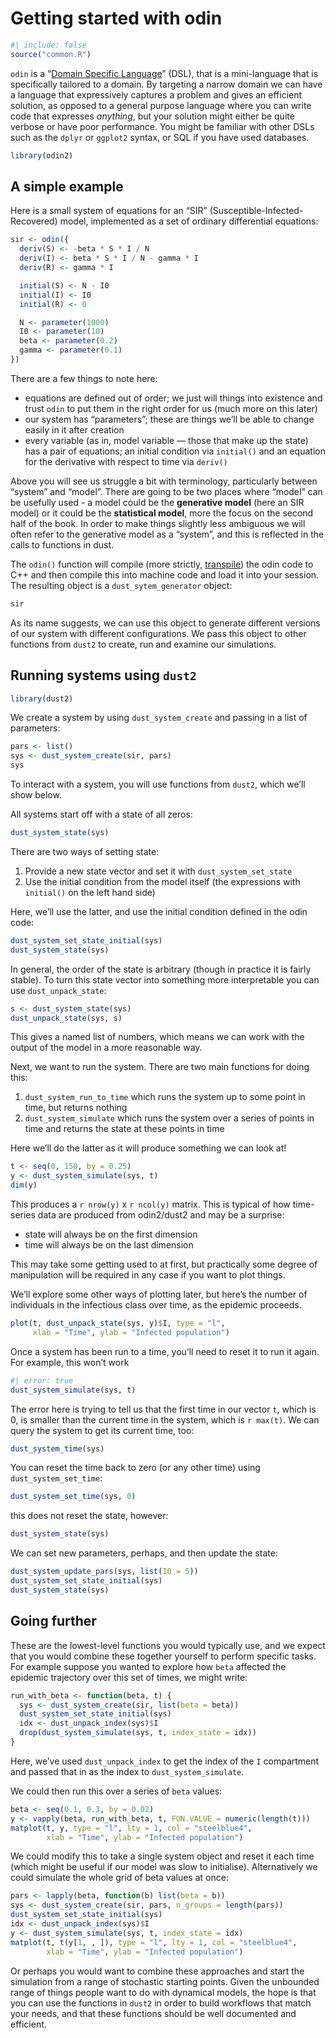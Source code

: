# Getting started with odin

```r
#| include: false
source("common.R")
```

`odin` is a "[Domain Specific Language](https://en.wikipedia.org/wiki/Domain-specific_language)" (DSL), that is a mini-language that is specifically tailored to a domain.  By targeting a narrow domain we can have a language that expressively captures a problem and gives an efficient solution, as opposed to a general purpose language where you can write code that expresses *anything*, but your solution might either be quite verbose or have poor performance.  You might be familiar with other DSLs such as the `dplyr` or `ggplot2` syntax, or SQL if you have used databases.

```r
library(odin2)
```

## A simple example {#sec-odin-sir}

Here is a small system of equations for an "SIR" (Susceptible-Infected-Recovered) model, implemented as a set of ordinary differential equations:

```r
sir <- odin({
  deriv(S) <- -beta * S * I / N
  deriv(I) <- beta * S * I / N - gamma * I
  deriv(R) <- gamma * I

  initial(S) <- N - I0
  initial(I) <- I0
  initial(R) <- 0

  N <- parameter(1000)
  I0 <- parameter(10)
  beta <- parameter(0.2)
  gamma <- parameter(0.1)
})
```

There are a few things to note here:

* equations are defined out of order; we just will things into existence and trust `odin` to put them in the right order for us (much more on this later)
* our system has "parameters"; these are things we'll be able to change easily in it after creation
* every variable (as in, model variable --- those that make up the state) has a pair of equations; an initial condition via `initial()` and an equation for the derivative with respect to time via `deriv()`

::: {.callout-note}
Above you will see us struggle a bit with terminology, particularly between "system" and "model".  There are going to be two places where "model" can be usefully used - a model could be the **generative model** (here an SIR model) or it could be the **statistical model**, more the focus on the second half of the book.  In order to make things slightly less ambiguous we will often refer to the generative model as a "system", and this is reflected in the calls to functions in dust.
:::

The `odin()` function will compile (more strictly, [transpile](https://en.wikipedia.org/wiki/Source-to-source_compiler)) the odin code to C++ and then compile this into machine code and load it into your session.  The resulting object is a `dust_sytem_generator` object:

```r
sir
```

As its name suggests, we can use this object to generate different versions of our system with different configurations. We pass this object to other functions from `dust2` to create, run and examine our simulations.

## Running systems using `dust2`

```r
library(dust2)
```

We create a system by using `dust_system_create` and passing in a list of parameters:

```r
pars <- list()
sys <- dust_system_create(sir, pars)
sys
```

To interact with a system, you will use functions from `dust2`, which we'll show below.

All systems start off with a state of all zeros:

```r
dust_system_state(sys)
```

There are two ways of setting state:

1. Provide a new state vector and set it with `dust_system_set_state`
2. Use the initial condition from the model itself (the expressions with `initial()` on the left hand side)

Here, we'll use the latter, and use the initial condition defined in the odin code:

```r
dust_system_set_state_initial(sys)
dust_system_state(sys)
```

In general, the order of the state is arbitrary (though in practice it is fairly stable).  To turn this state vector into something more interpretable you can use `dust_unpack_state`:

```r
s <- dust_system_state(sys)
dust_unpack_state(sys, s)
```

This gives a named list of numbers, which means we can work with the output of the model in a more reasonable way.

Next, we want to run the system.  There are two main functions for doing this:

1. `dust_system_run_to_time` which runs the system up to some point in time, but returns nothing
2. `dust_system_simulate` which runs the system over a series of points in time and returns the state at these points in time

Here we'll do the latter as it will produce something we can look at!

```r
t <- seq(0, 150, by = 0.25)
y <- dust_system_simulate(sys, t)
dim(y)
```

This produces a `r nrow(y)` x `r ncol(y)` matrix.  This is typical of how time-series data are produced from odin2/dust2 and may be a surprise:

* state will always be on the first dimension
* time will always be on the last dimension

This may take some getting used to at first, but practically some degree of manipulation will be required in any case if you want to plot things.

We'll explore some other ways of plotting later, but here's the number of individuals in the infectious class over time, as the epidemic proceeds.

```r
plot(t, dust_unpack_state(sys, y)$I, type = "l",
     xlab = "Time", ylab = "Infected population")
```

Once a system has been run to a time, you'll need to reset it to run it again.  For example, this won't work

```r
#| error: true
dust_system_simulate(sys, t)
```

The error here is trying to tell us that the first time in our vector `t`, which is 0, is smaller than the current time in the system, which is `r max(t)`.  We can query the system to get its current time, too:

```r
dust_system_time(sys)
```

You can reset the time back to zero (or any other time) using `dust_system_set_time`:

```r
dust_system_set_time(sys, 0)
```

this does not reset the state, however:

```r
dust_system_state(sys)
```

We can set new parameters, perhaps, and then update the state:

```r
dust_system_update_pars(sys, list(I0 = 5))
dust_system_set_state_initial(sys)
dust_system_state(sys)
```

## Going further

These are the lowest-level functions you would typically use, and we expect that you would combine these together yourself to perform specific tasks.  For example suppose you wanted to explore how `beta` affected the epidemic trajectory over this set of times, we might write:

```r
run_with_beta <- function(beta, t) {
  sys <- dust_system_create(sir, list(beta = beta))
  dust_system_set_state_initial(sys)
  idx <- dust_unpack_index(sys)$I
  drop(dust_system_simulate(sys, t, index_state = idx))
}
```

Here, we've used `dust_unpack_index` to get the index of the `I` compartment and passed that in as the index to `dust_system_simulate`.

We could then run this over a series of `beta` values:

```r
beta <- seq(0.1, 0.3, by = 0.02)
y <- vapply(beta, run_with_beta, t, FUN.VALUE = numeric(length(t)))
matplot(t, y, type = "l", lty = 1, col = "steelblue4",
        xlab = "Time", ylab = "Infected population")
```

We could modify this to take a single system object and reset it each time (which might be useful if our model was slow to initialise).  Alternatively we could simulate the whole grid of beta values at once:

```r
pars <- lapply(beta, function(b) list(beta = b))
sys <- dust_system_create(sir, pars, n_groups = length(pars))
dust_system_set_state_initial(sys)
idx <- dust_unpack_index(sys)$I
y <- dust_system_simulate(sys, t, index_state = idx)
matplot(t, t(y[1, , ]), type = "l", lty = 1, col = "steelblue4",
        xlab = "Time", ylab = "Infected population")
```

Or perhaps you would want to combine these approaches and start the simulation from a range of stochastic starting points.  Given the unbounded range of things people want to do with dynamical models, the hope is that you can use the functions in `dust2` in order to build workflows that match your needs, and that these functions should be well documented and efficient.
